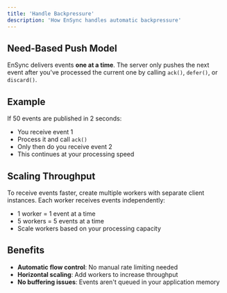 ```yaml
---
title: 'Handle Backpressure'
description: 'How EnSync handles automatic backpressure'
---
```


## Need-Based Push Model

EnSync delivers events **one at a time**. The server only pushes the next event after you've processed the current one by calling `ack()`, `defer()`, or `discard()`.

## Example

If 50 events are published in 2 seconds:
- You receive event 1
- Process it and call `ack()`
- Only then do you receive event 2
- This continues at your processing speed

## Scaling Throughput

To receive events faster, create multiple workers with separate client instances. Each worker receives events independently:

- 1 worker = 1 event at a time
- 5 workers = 5 events at a time
- Scale workers based on your processing capacity

## Benefits

- **Automatic flow control**: No manual rate limiting needed
- **Horizontal scaling**: Add workers to increase throughput
- **No buffering issues**: Events aren't queued in your application memory
